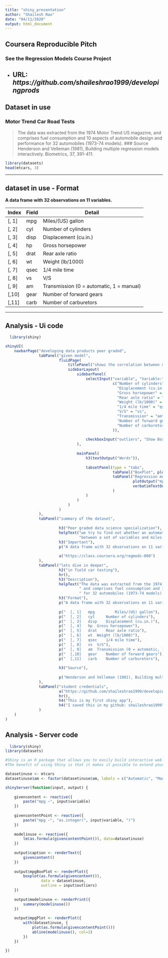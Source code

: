 ---
title: "shiny_presentation"
author: "Shailesh Rao"
date: "04/11/2020"
output: html_document
---

## Coursera Reproducible Pitch

### See the Regression Models Course Project  

- URL: *https://github.com/shaileshrao1999/developingprods*
---

## Dataset in use

### Motor Trend Car Road Tests

> The data was extracted from the 1974 Motor Trend US magazine, and comprises fuel consumption and 10 aspects of automobile design and performance for 32 automobiles (1973-74 models).
### Source
> Henderson and Velleman (1981), Building multiple regression models interactively. Biometrics, 37, 391-411.

```{r}
library(datasets)
head(mtcars, 3)
```
---

## dataset in use - Format

**A data frame with 32 observations on 11 variables.**

| Index | Field | Detail |
------- | ----- | ------ |
| [, 1] | mpg | Miles/(US) gallon |
| [, 2]  | cyl | Number of cylinders |
| [, 3]	| disp | Displacement (cu.in.) |
| [, 4]	| hp | Gross horsepower |
| [, 5]	| drat | Rear axle ratio |
| [, 6]	| wt | Weight (lb/1000) |
| [, 7]	| qsec | 1/4 mile time |
| [, 8]	| vs | V/S |
| [, 9]	| am | Transmission (0 = automatic, 1 = manual) |
| [,10]	| gear | Number of forward gears |
| [,11]	| carb | Number of carburetors |

---


## Analysis - Ui code

```r
  library(shiny)

shinyUI(
    navbarPage("developing data products peer graded",
               tabPanel("given model",
                        fluidPage(
                            titlePanel("shows the correlation between mpg and the variables"),
                            sidebarLayout(
                                sidebarPanel(
                                    selectInput("variable", "Variable:",
                                                c("Number of cylinders" = "cyl",
                                                  "Displacement (cu.in.)" = "disp",
                                                  "Gross horsepower" = "hp",
                                                  "Rear axle ratio" = "drat",
                                                  "Weight (lb/1000)" = "wt",
                                                  "1/4 mile time" = "qsec",
                                                  "V/S" = "vs",
                                                  "Transmission" = "am",
                                                  "Number of forward gears" = "gear",
                                                  "Number of carburetors" = "carb"
                                                )),
                                    
                                    checkboxInput("outliers", "Show BoxPlot's outliers", FALSE)
                                ),
                                
                                mainPanel(
                                    h3(textOutput("Words")),
                                    
                                    tabsetPanel(type = "tabs", 
                                                tabPanel("BoxPlot", plotOutput("mpgBoxPlot")),
                                                tabPanel("Regression model", 
                                                         plotOutput("mpgPlot"),
                                                         verbatimTextOutput("fit")
                                                )
                                    )
                                )
                            )
                        )
               ),
               tabPanel("summary of the dataset",
                        
                        h3("Peer graded data science specialization"),
                        helpText("we try to find out whether an automatic car or a manual car gives better mileage per gallon with respect to the variables in the dataset",
                                 "between a set of variables and miles per gallon (MPG) (outcome). They are particularly interested in the following two questions: Is an automatic or manual transmission better for MPG. Quantify the MPG difference between automatic and manual transmissions"),
                        h3("Important"),
                        p("A data frame with 32 observations on 11 variables."),
                        
                        a("https://class.coursera.org/regmods-008")
               ),
               tabPanel("lets dive in deeper",
                        h2("in field car testing"),
                        hr(),
                        h3("Description"),
                        helpText("The data was extracted from the 1974 Motor Trend US magazine,",
                                 " and comprises fuel consumption and 10 aspects of automobile design and performance",
                                 " for 32 automobiles (1973-74 models)."),
                        h3("Format"),
                        p("A data frame with 32 observations on 11 variables."),
                        
                        p("  [, 1]   mpg         Miles/(US) gallon"),
                        p("  [, 2]	 cyl	 Number of cylinders"),
                        p("  [, 3]	 disp	 Displacement (cu.in.)"),
                        p("  [, 4]	 hp	 Gross horsepower"),
                        p("  [, 5]	 drat	 Rear axle ratio"),
                        p("  [, 6]	 wt	 Weight (lb/1000)"),
                        p("  [, 7]	 qsec	 1/4 mile time"),
                        p("  [, 8]	 vs	 V/S"),
                        p("  [, 9]	 am	 Transmission (0 = automatic, 1 = manual)"),
                        p("  [,10]	 gear	 Number of forward gears"),
                        p("  [,11]	 carb	 Number of carburetors"),
                        
                        h3("Source"),
                        
                        p("Henderson and Velleman (1981), Building multiple regression models interactively. Biometrics, 37, 391-411.")
               ),
               tabPanel("student credentials",
                        a("https://github.com/shaileshrao1999/developingprods"),
                        hr(),
                        h4("This is my first shiny app"),
                        h4("I saved this in my github: shaileshrao1999")
               )
    )
)
```

## Analysis - Server code

```r
  library(shiny)
library(datasets)

#Shiny is an R package that allows you to easily build interactive web applications.
#The benefit of using Shiny is that it makes it possible to extend your R code to the web that would essentially help to expand its usability to a wider community (i.e. from being used by a single user to being used by hundreds or thousands of users via the internet).

datasetinuse <- mtcars
datasetinuse$am <- factor(datasetinuse$am, labels = c("Automatic", "Manual"))

shinyServer(function(input, output) {
    
    givencontent <- reactive({
        paste("mpg ~", input$variable)
    })
    
    givencontentPoint <- reactive({
        paste("mpg ~", "as.integer(", input$variable, ")")
    })
    
    modelinuse <- reactive({
        lm(as.formula(givencontentPoint()), data=datasetinuse)
    })
    
    output$caption <- renderText({
        givencontent()
    })
    
    output$mpgBoxPlot <- renderPlot({
        boxplot(as.formula(givencontent()), 
                data = datasetinuse,
                outline = input$outliers)
    })
    
    output$modelinuse <- renderPrint({
        summary(modelinuse())
    })
    
    output$mpgPlot <- renderPlot({
        with(datasetinuse, {
            plot(as.formula(givencontentPoint()))
            abline(modelinuse(), col=2)
        })
    })
    
})


```